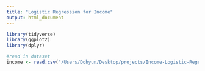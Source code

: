 ```yaml
---
title: "Logistic Regression for Income"
output: html_document
---
```


```r
library(tidyverse)
library(ggplot2)
library(dplyr)

#read in dataset
income <- read.csv("/Users/Dohyun/Desktop/projects/Income-Logistic-Regression/income.csv")
```